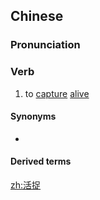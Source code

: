 ==Chinese==
{{zh-forms}}

===Pronunciation===
{{zh-pron
|m=huózhuō
|c=wut6 zuk1
|cat=v
}}

===Verb===
{{zh-verb}}

# {{lb|zh|literary}} to [[capture]] [[alive]]

====Synonyms====
* {{zh-l|生擒}}

====Derived terms====
{{zh-der|生擒活捉}}

[[zh:活捉]]